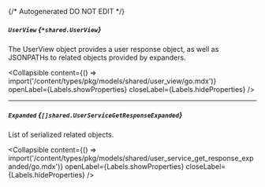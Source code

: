 {/* Autogenerated DO NOT EDIT  */}

##### `UserView` *{`*shared.UserView`}*
The UserView object provides a user response object, as well as JSONPATHs to related objects provided by expanders.

<Collapsible content={() => import('/content/types/pkg/models/shared/user_view/go.mdx')} openLabel={Labels.showProperties} closeLabel={Labels.hideProperties} />


---
##### `Expanded` *{`[]shared.UserServiceGetResponseExpanded`}*
List of serialized related objects.

<Collapsible content={() => import('/content/types/pkg/models/shared/user_service_get_response_expanded/go.mdx')} openLabel={Labels.showProperties} closeLabel={Labels.hideProperties} />



